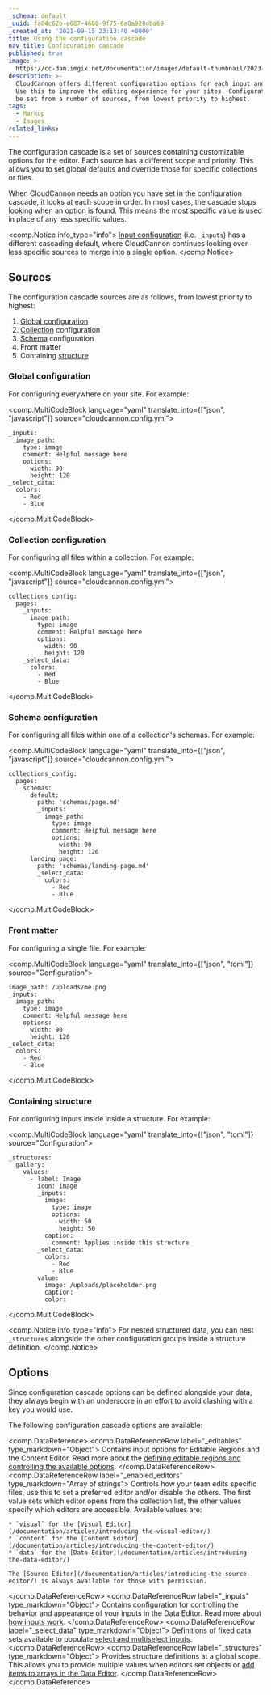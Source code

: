 ```yaml
---
_schema: default
_uuid: fa64c62b-e687-4600-9f75-6a8a928dba69
_created_at: '2021-09-15 23:13:40 +0000'
title: Using the configuration cascade
nav_title: Configuration cascade
published: true
image: >-
  https://cc-dam.imgix.net/documentation/images/default-thumbnail/2023-Q4/CloudCannon-Documentation-Thumbnail.png
description: >-
  CloudCannon offers different configuration options for each input and editor.
  Use this to improve the editing experience for your sites. Configuration can
  be set from a number of sources, from lowest priority to highest.
tags:
  - Markup
  - Images
related_links:
---
```

The configuration cascade is a set of sources containing customizable options for the editor. Each source has a different scope and priority. This allows you to set global defaults and override those for specific collections or files.

When CloudCannon needs an option you have set in the configuration cascade, it looks at each scope in order. In most cases, the cascade stops looking when an option is found. This means the most specific value is used in place of any less specific values.

<comp.Notice info_type="info">
  [Input configuration](/documentation/articles/how-to-choose-what-input-is-used-in-the-data-editor/) (i.e. `_inputs`) has a different cascading default, where CloudCannon continues looking over less specific sources to merge into a single option.
</comp.Notice>

## Sources
The configuration cascade sources are as follows, from lowest priority to highest:

1. [Global configuration](/documentation/articles/setting-global-configuration/)
2. [Collection](/documentation/articles/defining-your-collections/) configuration
3. [Schema](/documentation/articles/creating-collection-schemas/) configuration
4. Front matter
5. Containing [structure](/documentation/articles/defining-what-adds-to-an-array-with-array-structures/)

### Global configuration
For configuring everywhere on your site. For example:

<comp.MultiCodeBlock language="yaml" translate_into={["json", "javascript"]} source="cloudcannon.config.yml">
```
_inputs:
  image_path:
    type: image
    comment: Helpful message here
    options:
      width: 90
      height: 120
_select_data:
  colors:
    - Red
    - Blue
```
</comp.MultiCodeBlock>

### Collection configuration
For configuring all files within a collection. For example:

<comp.MultiCodeBlock language="yaml" translate_into={["json", "javascript"]} source="cloudcannon.config.yml">
```
collections_config:
  pages:
    _inputs:
      image_path:
        type: image
        comment: Helpful message here
        options:
          width: 90
          height: 120
    _select_data:
      colors:
        - Red
        - Blue
```
</comp.MultiCodeBlock>

### Schema configuration
For configuring all files within one of a collection's schemas. For example:

<comp.MultiCodeBlock language="yaml" translate_into={["json", "javascript"]} source="cloudcannon.config.yml">
```
collections_config:
  pages:
    schemas:
      default:
        path: 'schemas/page.md'
        _inputs:
          image_path:
            type: image
            comment: Helpful message here
            options:
              width: 90
              height: 120
      landing_page:
        path: 'schemas/landing-page.md'
        _select_data:
          colors:
            - Red
            - Blue
```
</comp.MultiCodeBlock>

### Front matter
For configuring a single file. For example:

<comp.MultiCodeBlock language="yaml" translate_into={["json", "toml"]} source="Configuration">
```
image_path: /uploads/me.png
_inputs:
  image_path:
    type: image
    comment: Helpful message here
    options:
      width: 90
      height: 120
_select_data:
  colors:
    - Red
    - Blue
```
</comp.MultiCodeBlock>

### Containing structure
For configuring inputs inside inside a structure. For example:

<comp.MultiCodeBlock language="yaml" translate_into={["json", "toml"]} source="Configuration">
```
_structures:
  gallery:
    values:
      - label: Image
        icon: image
        _inputs:
          image:
            type: image
            options:
              width: 50
              height: 50
          caption:
            comment: Applies inside this structure
        _select_data:
          colors:
            - Red
            - Blue
        value:
          image: /uploads/placeholder.png
          caption:
          color:
```
</comp.MultiCodeBlock>

<comp.Notice info_type="info">
  For nested structured data, you can nest `_structures` alongside the other configuration groups inside a structure definition.
</comp.Notice>

## Options
Since configuration cascade options can be defined alongside your data, they always begin with an underscore in an effort to avoid clashing with a key you would use.

The following configuration cascade options are available:

<comp.DataReference>
  <comp.DataReferenceRow label="_editables" type_markdown="Object">
    Contains input options for Editable Regions and the Content Editor. Read more about the [defining editable regions and controlling the available options](/documentation/articles/defining-editable-regions-in-your-html/).
  </comp.DataReferenceRow>
  <comp.DataReferenceRow label="_enabled_editors" type_markdown="Array of strings">
    Controls how your team edits specific files, use this to set a preferred editor and/or disable the others. The first value sets which editor opens from the collection list, the other values specify which editors are accessible. Available values are:

    * `visual` for the [Visual Editor](/documentation/articles/introducing-the-visual-editor/)
    * `content` for the [Content Editor](/documentation/articles/introducing-the-content-editor/)
    * `data` for the [Data Editor](/documentation/articles/introducing-the-data-editor/)

    The [Source Editor](/documentation/articles/introducing-the-source-editor/) is always available for those with permission.
  </comp.DataReferenceRow>
  <comp.DataReferenceRow label="_inputs" type_markdown="Object">
    Contains configuration for controlling the behavior and appearance of your inputs in the Data Editor. Read more about [how inputs work](/documentation/articles/how-to-choose-what-input-is-used-in-the-data-editor/).
  </comp.DataReferenceRow>
  <comp.DataReferenceRow label="_select_data" type_markdown="Object">
    Definitions of fixed data sets available to populate [select and multiselect inputs](/documentation/articles/using-select-inputs-to-edit-your-data/).
  </comp.DataReferenceRow>
  <comp.DataReferenceRow label="_structures" type_markdown="Object">
    Provides structure definitions at a global scope. This allows you to provide multiple values when editors set objects or [add items to arrays in the Data Editor](/documentation/articles/defining-what-adds-to-an-array-with-array-structures/).
  </comp.DataReferenceRow>
</comp.DataReference>
